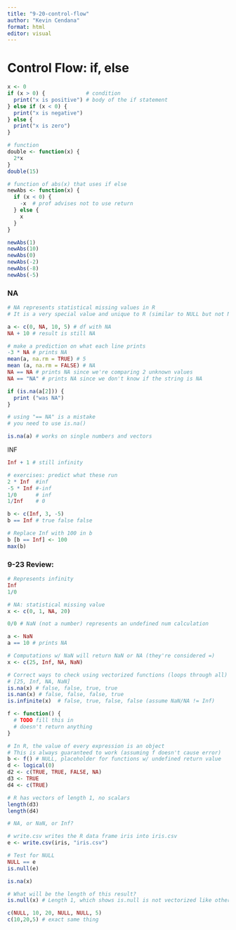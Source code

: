 ```yaml
---
title: "9-20-control-flow"
author: "Kevin Cendana"
format: html
editor: visual
---
```


# Control Flow: if, else

```r
x <- 0
if (x > 0) {             # condition
  print("x is positive") # body of the if statement
} else if (x < 0) {
  print("x is negative")
} else {
  print("x is zero")
}

# function 
double <- function(x) {
  2*x
}
double(15)

# function of abs(x) that uses if else
newAbs <- function(x) {
  if (x < 0) {
    -x  # prof advises not to use return
  } else {
    x
  }
}

newAbs(1)
newAbs(10)
newAbs(0)
newAbs(-2)
newAbs(-8)
newAbs(-5)
```

### NA

```r
# NA represents statistical missing values in R
# It is a very special value and unique to R (similar to NULL but not NONE)

a <- c(0, NA, 10, 5) # df with NA
NA + 10 # result is still NA

# make a prediction on what each line prints
-3 * NA # prints NA
mean(a, na.rm = TRUE) # 5
mean (a, na.rm = FALSE) # NA
NA == NA # prints NA since we're comparing 2 unknown values
NA == "NA" # prints NA since we don't know if the string is NA 

if (is.na(a[2])) {
  print ("was NA")
}

# using "== NA" is a mistake
# you need to use is.na()

is.na(a) # works on single numbers and vectors
```

INF

```r
Inf + 1 # still infinity

# exercises: predict what these run
2 * Inf  #inf
-5 * Inf #-inf
1/0      # inf
1/Inf    # 0

b <- c(Inf, 3, -5)
b == Inf # true false false

# Replace Inf with 100 in b
b [b == Inf] <- 100
max(b)
```

### 9-23 Review:

```r
# Represents infinity
Inf
1/0

# NA: statistical missing value
x <- c(0, 1, NA, 20)

0/0 # NaN (not a number) represents an undefined num calculation

a <- NaN 
a == 10 # prints NA

# Computations w/ NaN will return NaN or NA (they're considered =)
x <- c(25, Inf, NA, NaN)

# Correct ways to check using vectorized functions (loops through all)
# [25, Inf, NA, NaN]
is.na(x) # false, false, true, true
is.nan(x) # false, false, false, true
is.infinite(x)  # false, true, false, false (assume NaN/NA != Inf)
```

```r
f <- function() {
  # TODO fill this in
  # doesn't return anything
}

# In R, the value of every expression is an object
# This is always guaranteed to work (assuming f doesn't cause error)
b <- f() # NULL, placeholder for functions w/ undefined return value
d <- logical(0)
d2 <- c(TRUE, TRUE, FALSE, NA)
d3 <- TRUE
d4 <- c(TRUE)

# R has vectors of length 1, no scalars
length(d3)
length(d4)

# NA, or NaN, or Inf?

# write.csv writes the R data frame iris into iris.csv
e <- write.csv(iris, "iris.csv")

# Test for NULL
NULL == e
is.null(e)

is.na(x)

# What will be the length of this result?
is.null(x) # Length 1, which shows is.null is not vectorized like other is.(...) functions

c(NULL, 10, 20, NULL, NULL, 5) 
c(10,20,5) # exact same thing
```
